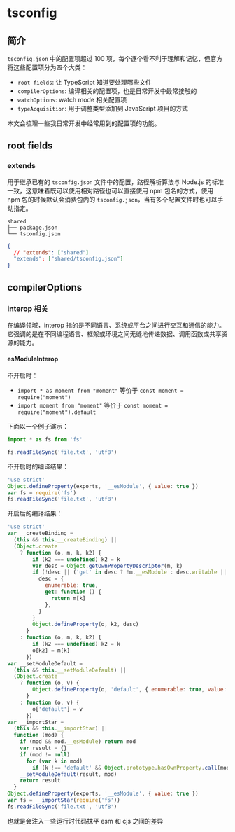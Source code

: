 
# tsconfig

## 简介

`tsconfig.json` 中的配置项超过 100 项，每个逐个看不利于理解和记忆，但官方将这些配置项分为四个大类：

- `root fields`: 让 TypeScript 知道要处理哪些文件
- `compilerOptions`: 编译相关的配置项，也是日常开发中最常接触的
- `watchOptions`: watch mode 相关配置项
- `typeAcquisition`: 用于调整类型添加到 JavaScript 项目的方式

本文会梳理一些我日常开发中经常用到的配置项的功能。

## root fields

### extends

用于继承已有的 `tsconfig.json` 文件中的配置，路径解析算法与 Node.js 的标准一致，这意味着既可以使用相对路径也可以直接使用 npm 包名的方式，使用 npm 包的时候默认会消费包内的 `tsconfig.json`，当有多个配置文件时也可以手动指定。

<Tabs>
  <Tab label="packages/shared">

```shell
shared
├── package.json
└── tsconfig.json
```

  </Tab>

  <Tab label="packages/foo/tsconfig.json">

```json
{
  // "extends": ["shared"]
  "extends": ["shared/tsconfig.json"]
}
```

  </Tab>
</Tabs>

## compilerOptions

### interop 相关

在编译领域，interop 指的是不同语言、系统或平台之间进行交互和通信的能力。它强调的是在不同编程语言、框架或环境之间无缝地传递数据、调用函数或共享资源的能力。

#### esModuleInterop

不开启时：

- `import * as moment from "moment"` 等价于 `const moment = require("moment")`
- `import moment from "moment"` 等价于 `const moment = require("moment").default`

下面以一个例子演示：

```ts
import * as fs from 'fs'

fs.readFileSync('file.txt', 'utf8')
```

不开启时的编译结果：

```js
'use strict'
Object.defineProperty(exports, '__esModule', { value: true })
var fs = require('fs')
fs.readFileSync('file.txt', 'utf8')
```

开启后的编译结果：

```js
'use strict'
var __createBinding =
  (this && this.__createBinding) ||
  (Object.create
    ? function (o, m, k, k2) {
        if (k2 === undefined) k2 = k
        var desc = Object.getOwnPropertyDescriptor(m, k)
        if (!desc || ('get' in desc ? !m.__esModule : desc.writable || desc.configurable)) {
          desc = {
            enumerable: true,
            get: function () {
              return m[k]
            },
          }
        }
        Object.defineProperty(o, k2, desc)
      }
    : function (o, m, k, k2) {
        if (k2 === undefined) k2 = k
        o[k2] = m[k]
      })
var __setModuleDefault =
  (this && this.__setModuleDefault) ||
  (Object.create
    ? function (o, v) {
        Object.defineProperty(o, 'default', { enumerable: true, value: v })
      }
    : function (o, v) {
        o['default'] = v
      })
var __importStar =
  (this && this.__importStar) ||
  function (mod) {
    if (mod && mod.__esModule) return mod
    var result = {}
    if (mod != null)
      for (var k in mod)
        if (k !== 'default' && Object.prototype.hasOwnProperty.call(mod, k)) __createBinding(result, mod, k)
    __setModuleDefault(result, mod)
    return result
  }
Object.defineProperty(exports, '__esModule', { value: true })
var fs = __importStar(require('fs'))
fs.readFileSync('file.txt', 'utf8')
```

也就是会注入一些运行时代码抹平 esm 和 cjs 之间的差异
